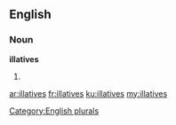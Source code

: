 ==English==

===Noun===
'''illatives'''

# {{plural of|[[illative]]}}

[[Category:English plurals]]

[[ar:illatives]]
[[fr:illatives]]
[[ku:illatives]]
[[my:illatives]]